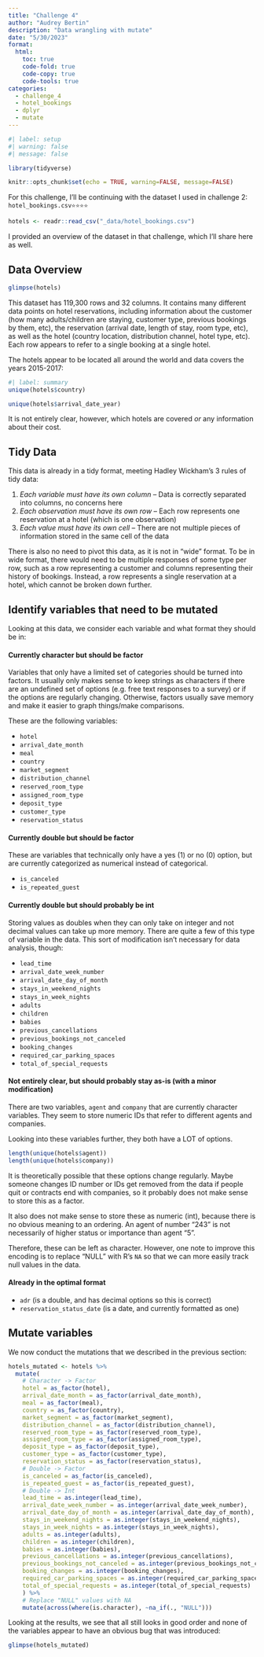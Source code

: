 ```yaml
---
title: "Challenge 4"
author: "Audrey Bertin"
description: "Data wrangling with mutate"
date: "5/30/2023"
format:
  html:
    toc: true
    code-fold: true
    code-copy: true
    code-tools: true
categories:
  - challenge_4
  - hotel_bookings
  - dplyr
  - mutate
---
```


```r
#| label: setup
#| warning: false
#| message: false

library(tidyverse)

knitr::opts_chunk$set(echo = TRUE, warning=FALSE, message=FALSE)
```


For this challenge, I'll be continuing with the dataset I used in challenge 2: `hotel_bookings.csv⭐⭐⭐⭐`

```r
hotels <- readr::read_csv("_data/hotel_bookings.csv")
```

I provided an overview of the dataset in that challenge, which I'll share here as well.

## Data Overview


```r
glimpse(hotels)
```

This dataset has 119,300 rows and 32 columns. It contains many different data points on hotel reservations, including information about the customer (how many adults/children are staying, customer type, previous bookings by them, etc), the reservation (arrival date, length of stay, room type, etc), as well as the hotel (country location, distribution channel, hotel type, etc). Each row appears to refer to a single booking at a single hotel.

The hotels appear to be located all around the world and data covers the years 2015-2017:

```r
#| label: summary
unique(hotels$country)
```
```r
unique(hotels$arrival_date_year)

```

It is not entirely clear, however, which hotels are covered *or* any information about their cost.

## Tidy Data

This data is already in a tidy format, meeting Hadley Wickham's 3 rules of tidy data:

1. *Each variable must have its own column* -- Data is correctly separated into columns, no concerns here
2. *Each observation must have its own row* -- Each row represents one reservation at a hotel (which is one observation) 
3. *Each value must have its own cell* -- There are not multiple pieces of information stored in the same cell of the data

There is also no need to pivot this data, as it is not in "wide" format. To be in wide format, there would need to be multiple responses of some type per row, such as a row representing a customer and columns representing their history of bookings. Instead, a row represents a single reservation at a hotel, which cannot be broken down further.

## Identify variables that need to be mutated

Looking at this data, we consider each variable and what format they should be in:

#### Currently **character** but should be **factor**

Variables that only have a limited set of categories should be turned into factors. It usually only makes sense to keep strings as characters if there are an undefined set of options (e.g. free text responses to a survey) or if the options are regularly changing. Otherwise, factors usually save memory and make it easier to graph things/make comparisons.

These are the following variables:

- `hotel`
- `arrival_date_month` 
- `meal` 
- `country` 
- `market_segment`
- `distribution_channel`
- `reserved_room_type`
- `assigned_room_type`
- `deposit_type`
- `customer_type`
- `reservation_status`


#### Currently **double** but should be **factor**

These are variables that technically only have a yes (1) or no (0) option, but are currently categorized as numerical instead of categorical.

- `is_canceled`
- `is_repeated_guest`



#### Currently **double** but should probably be **int**

Storing values as doubles when they can only take on integer and not decimal values can take up more memory. There are quite a few of this type of variable in the data. This sort of modification isn't necessary for data analysis, though:

- `lead_time`
- `arrival_date_week_number`
- `arrival_date_day_of_month`
- `stays_in_weekend_nights`
- `stays_in_week_nights`
- `adults`
- `children`
- `babies`
- `previous_cancellations`
- `previous_bookings_not_canceled`
- `booking_changes`
- `required_car_parking_spaces`
- `total_of_special_requests`


#### Not entirely clear, but should probably stay as-is (with a minor modification)

There are two variables, `agent` and `company` that are currently character variables. They seem to store numeric IDs that refer to different agents and companies. 

Looking into these variables further, they both have a LOT of options.

```r
length(unique(hotels$agent))
length(unique(hotels$company))
```

It is theoretically possible that these options change regularly. Maybe someone changes ID number or IDs get removed from the data if people quit or contracts end with companies, so it probably does not make sense to store this as a factor.

It also does not make sense to store these as numeric (int), because there is no obvious meaning to an ordering. An agent of number "243" is not necessarily of higher status or importance than agent "5". 

Therefore, these can be left as character. However, one note to improve this encoding is to replace "NULL" with R's `NA` so that we can more easily track null values in the data.


#### Already in the optimal format

- `adr` (is a double, and has decimal options so this is correct)
- `reservation_status_date` (is a date, and currently formatted as one)


## Mutate variables

We now conduct the mutations that we described in the previous section:

```r
hotels_mutated <- hotels %>%
  mutate(
    # Character -> Factor
    hotel = as_factor(hotel),
    arrival_date_month = as_factor(arrival_date_month),
    meal = as_factor(meal),
    country = as_factor(country), 
    market_segment = as_factor(market_segment), 
    distribution_channel = as_factor(distribution_channel),
    reserved_room_type = as_factor(reserved_room_type),
    assigned_room_type = as_factor(assigned_room_type),
    deposit_type = as_factor(deposit_type),
    customer_type = as_factor(customer_type),
    reservation_status = as_factor(reservation_status),
    # Double -> Factor
    is_canceled = as_factor(is_canceled),
    is_repeated_guest = as_factor(is_repeated_guest),
    # Double -> Int
    lead_time = as.integer(lead_time),
    arrival_date_week_number = as.integer(arrival_date_week_number),
    arrival_date_day_of_month = as.integer(arrival_date_day_of_month),
    stays_in_weekend_nights = as.integer(stays_in_weekend_nights),
    stays_in_week_nights = as.integer(stays_in_week_nights),
    adults = as.integer(adults),
    children = as.integer(children),
    babies = as.integer(babies),
    previous_cancellations = as.integer(previous_cancellations),
    previous_bookings_not_canceled = as.integer(previous_bookings_not_canceled),
    booking_changes = as.integer(booking_changes),
    required_car_parking_spaces = as.integer(required_car_parking_spaces),
    total_of_special_requests = as.integer(total_of_special_requests)
    ) %>%
    # Replace "NULL" values with NA
    mutate(across(where(is.character), ~na_if(., "NULL")))

```

Looking at the results, we see that all still looks in good order and none of the variables appear to have an obvious bug that was introduced:

```r
glimpse(hotels_mutated)
```

